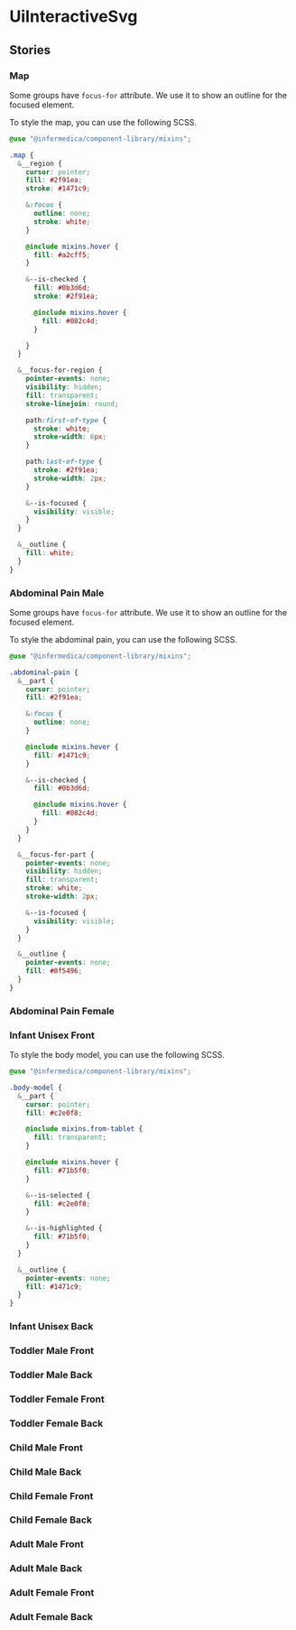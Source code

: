 
<Meta title="Molecules/UiInteractiveSvg" component={UiInteractiveSvg} />

# UiInteractiveSvg
<Primary />
<ArgsTable />

## Stories
### Map
<Canvas>
  <Story id="molecules-interactivesvg--map"/>
</Canvas>

Some groups have `focus-for` attribute. We use it to show an outline for the focused element.

To style the map, you can use the following SCSS.

```scss
@use "@infermedica/component-library/mixins";

.map {
  &__region {
    cursor: pointer;
    fill: #2f91ea;
    stroke: #1471c9;

    &:focus {
      outline: none;
      stroke: white;
    }

    @include mixins.hover {
      fill: #a2cff5;
    }

    &--is-checked {
      fill: #0b3d6d;
      stroke: #2f91ea;

      @include mixins.hover {
        fill: #082c4d;
      }

    }
  }

  &__focus-for-region {
    pointer-events: none;
    visibility: hidden;
    fill: transparent;
    stroke-linejoin: round;

    path:first-of-type {
      stroke: white;
      stroke-width: 6px;
    }

    path:last-of-type {
      stroke: #2f91ea;
      stroke-width: 2px;
    }

    &--is-focused {
      visibility: visible;
    }
  }

  &__outline {
    fill: white;
  }
}
```

### Abdominal Pain Male
<Canvas>
  <Story id="molecules-interactivesvg--abdominal-pain-male"/>
</Canvas>

Some groups have `focus-for` attribute. We use it to show an outline for the focused element.

To style the abdominal pain, you can use the following SCSS.

```scss
@use "@infermedica/component-library/mixins";

.abdominal-pain {
  &__part {
    cursor: pointer;
    fill: #2f91ea;

    &:focus {
      outline: none;
    }

    @include mixins.hover {
      fill: #1471c9;
    }

    &--is-checked {
      fill: #0b3d6d;

      @include mixins.hover {
        fill: #082c4d;
      }
    }
  }

  &__focus-for-part {
    pointer-events: none;
    visibility: hidden;
    fill: transparent;
    stroke: white;
    stroke-width: 2px;

    &--is-focused {
      visibility: visible;
    }
  }

  &__outline {
    pointer-events: none;
    fill: #0f5496;
  }
}
```

### Abdominal Pain Female
<Canvas>
  <Story id="molecules-interactivesvg--abdominal-pain-female"/>
</Canvas>

### Infant Unisex Front
<Canvas>
  <Story id="molecules-interactivesvg--infant-unisex-front"/>
</Canvas>

To style the body model, you can use the following SCSS.

```scss
@use "@infermedica/component-library/mixins";

.body-model {
  &__part {
    cursor: pointer;
    fill: #c2e0f8;

    @include mixins.from-tablet {
      fill: transparent;
    }

    @include mixins.hover {
      fill: #71b5f0;
    }

    &--is-selected {
      fill: #c2e0f8;
    }

    &--is-highlighted {
      fill: #71b5f0;
    }
  }

  &__outline {
    pointer-events: none;
    fill: #1471c9;
  }
}
```

### Infant Unisex Back
<Canvas>
  <Story id="molecules-interactivesvg--infant-unisex-back"/>
</Canvas>

### Toddler Male Front
<Canvas>
  <Story id="molecules-interactivesvg--toddler-male-front"/>
</Canvas>

### Toddler Male Back
<Canvas>
  <Story id="molecules-interactivesvg--toddler-male-back"/>
</Canvas>

### Toddler Female Front
<Canvas>
  <Story id="molecules-interactivesvg--toddler-female-front"/>
</Canvas>

### Toddler Female Back
<Canvas>
  <Story id="molecules-interactivesvg--toddler-female-back"/>
</Canvas>

### Child Male Front
<Canvas>
  <Story id="molecules-interactivesvg--child-male-front"/>
</Canvas>

### Child Male Back
<Canvas>
  <Story id="molecules-interactivesvg--child-male-back"/>
</Canvas>

### Child Female Front
<Canvas>
  <Story id="molecules-interactivesvg--child-female-front"/>
</Canvas>

### Child Female Back
<Canvas>
  <Story id="molecules-interactivesvg--child-female-back"/>
</Canvas>

###  Adult Male Front
<Canvas>
  <Story id="molecules-interactivesvg--adult-male-front"/>
</Canvas>

### Adult Male Back
<Canvas>
  <Story id="molecules-interactivesvg--adult-male-back"/>
</Canvas>

### Adult Female Front
<Canvas>
  <Story id="molecules-interactivesvg--adult-female-front"/>
</Canvas>

### Adult Female Back
<Canvas>
  <Story id="molecules-interactivesvg--adult-female-back"/>
</Canvas>
